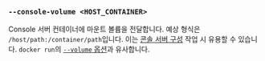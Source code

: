 ### `--console-volume <HOST_CONTAINER>`

Console 서버 컨테이너에 마운트 볼륨을 전달합니다.
예상 형식은 `/host/path:/container/path`입니다.
이는 [콘솔 서버 구성][console config] 작업 시 유용할 수 있습니다.
`docker run`의 [`--volume` 옵션][docker run volume]과 유사합니다.

[docker run volume]: https://docs.docker.com/reference/cli/docker/container/run/#volume

[console config]: /ko/docs/reference/console-config/
